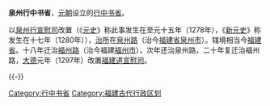 {{福建历史}}
'''泉州行中书省'''，[[元朝|元朝]]设立的[[行中书省|行中书省]]。

以[[泉州行宣慰司|泉州行宣慰司]]改置（《[[元史|元史]]》称此事发生在至元十五年（1278年），《[[新元史|新元史]]》称发生在十七年（1280年）），[[治所|治所]]在[[泉州路|泉州路]]（治今[[福建省|福建省]][[泉州市|泉州市]]）。辖境相当今[[福建省|福建省]]。十八年迁治[[福州路|福州路]]（治今福建[[福州市|福州市]]），次年还治泉州路，二十年复迁治福州路，[[大德_(元朝)|大德]]元年（1297年）改置[[福建道宣慰司|福建道宣慰司]]。 

{{-}}
{{元朝行政区划|nocat}}
{{元朝行政区划小作品}}
{{DEFAULTSORT:Q}}
[[Category:行中书省|Category:行中书省]] 
[[Category:福建古代行政区划|Category:福建古代行政区划]]